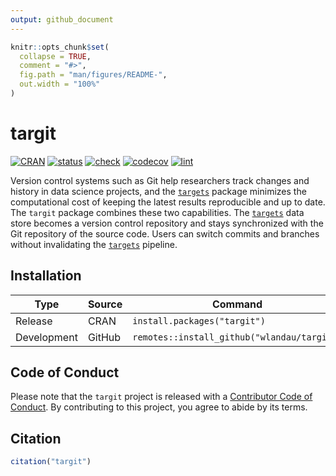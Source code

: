 ```yaml
---
output: github_document
---
```


```r
knitr::opts_chunk$set(
  collapse = TRUE,
  comment = "#>",
  fig.path = "man/figures/README-",
  out.width = "100%"
)
```

# targit

[![CRAN](https://www.r-pkg.org/badges/version/targit)](https://CRAN.R-project.org/package=targit)
[![status](https://www.repostatus.org/badges/latest/active.svg)](https://www.repostatus.org/#active)
[![check](https://github.com/wlandau/targit/workflows/check/badge.svg)](https://github.com/wlandau/targit/actions?query=workflow%3Acheck)
[![codecov](https://codecov.io/gh/wlandau/targit/branch/main/graph/badge.svg?token=3T5DlLwUVl)](https://codecov.io/gh/wlandau/targit)
[![lint](https://github.com/wlandau/targit/workflows/lint/badge.svg)](https://github.com/wlandau/targit/actions?query=workflow%3Alint)

Version control systems such as Git help researchers track changes and history in data science projects, and the [`targets`](https://docs.ropensci.org/targets/) package minimizes the computational cost of keeping the latest results reproducible and up to date. The `targit` package combines these two capabilities. The [`targets`](https://docs.ropensci.org/targets/) data store becomes a version control repository and stays synchronized with the Git repository of the source code. Users can switch commits and branches without invalidating the [`targets`](https://docs.ropensci.org/targets/) pipeline.

## Installation

Type | Source | Command
---|---|---
Release | CRAN | `install.packages("targit")`
Development | GitHub | `remotes::install_github("wlandau/targit")`

## Code of Conduct

Please note that the `targit` project is released with a [Contributor Code of Conduct](https://contributor-covenant.org/version/2/0/CODE_OF_CONDUCT.html). By contributing to this project, you agree to abide by its terms.

## Citation

```r
citation("targit")
```
